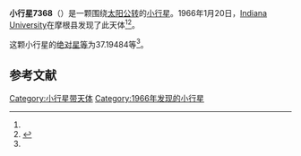 {{Infobox planet
| bgcolour = #FFFFC0
| name = 7368 Haldancohn
| symbol = 
| image = 
| caption = 
| discovery = yes
| discovery_ref = 
| discoverer = [[Indiana_University|Indiana University]]
| discovery_site = [[摩根县|摩根县]] 
| discovered = 1966年1月20日
| designations = yes
| mp_name = 
| named_after = 
| alt_names = 1966 BB/ 1966 CE / 1983 CV2 / 1993 BP4
| mp_category = [[主带小行星|主带小行星]]
| orbit_ref = <ref name="a">[http://ssd.jpl.nasa.gov/sbdb.cgi?sstr=7368 7368 Haldancohn] {{Wayback|url=http://ssd.jpl.nasa.gov/sbdb.cgi?sstr=7368 |date=20210723193933 }}，小行星數據庫瀏覽器（JPL Small-Body Database Browser）－[[美国国家航空航天局|美国国家航空航天局]]喷气推进实验室</ref>
| epoch = 2456400.5 (2013年4月18日更新)
| aphelion = {{convert|2.5471843|AU|km|3|abbr=on|lk=out}}
| perihelion = {{convert|1.9433277|AU|km|3|abbr=on}}
| semimajor = {{convert|2.2452560|AU|km|3|abbr=on}}
| eccentricity = 0.1344739
| period = 1228.845384 [[日|日]]<br />3.36[[儒略年|儒略年]]
| avg_speed = 
| inclination = 6.69898
| asc_node = 129.39207
| mean_anomaly = 
| arg_peri = 37.19484
| satellites = 
| physical_characteristics = yes
| dimensions = 
| mass = 
| density = 
| surface_grav = 
| escape_velocity = 
| sidereal_day = 
| axial_tilt = 
| pole_ecliptic_lat = 
| pole_ecliptic_lon = 
| albedo = 
| temperatures= 
| temp_name1 = 
| mean_temp_1 = 
| max_temp_1 = 
| temp_name2 = 
| max_temp_2 = 
| spectral_type = 
| abs_magnitude = 37.19484
}}

'''小行星7368'''（{{lang-en|7368 Haldancohn}}）是一颗围绕[[太阳|太阳]][[公转|公转]]的[[小行星|小行星]]。1966年1月20日，[[Indiana_University|Indiana University]]在摩根县发现了此天体<ref name="a" /><ref>{{cite news|title=小行星列表|url=http://cfa-www.harvard.edu/iau/lists/NumberedMPs.txt|accessdate=2013-07-08|newspaper=哈佛大学|archive-date=2008-05-17|archive-url=https://web.archive.org/web/20080517010638/http://cfa-www.harvard.edu/iau/lists/NumberedMPs.txt|dead-url=no}}</ref>。

这颗小行星的[[绝对星等|绝对星等]]为37.19484等<ref name="a" />。

==参考文献==
{{reflist}}
{{Minor Planet Number|[[小行星7367|小行星7367]]|[[小行星7369|小行星7369]]}}

{{小天体}}

[[Category:小行星带天体|Category:小行星带天体]]
[[Category:1966年发现的小行星|Category:1966年发现的小行星]]

{{asteroid-stub}}